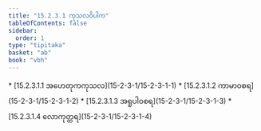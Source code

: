 ```yaml
---
title: "15.2.3.1 ကုသလဝိပါက"
tableOfContents: false
sidebar:
  order: 1
type: "tipitaka"
basket: "ab"
book: "vbh"
---
```



<DynamicBreadcrumb />



<TableOfContents book="vbh" section="15.2.3.1">
* [15.2.3.1.1 အဟေတုကကုသလ](15-2-3-1/15-2-3-1-1)
* [15.2.3.1.2 ကာမာဝစရ](15-2-3-1/15-2-3-1-2)
* [15.2.3.1.3 အရူပါဝစရ](15-2-3-1/15-2-3-1-3)
* [15.2.3.1.4 လောကုတ္တရ](15-2-3-1/15-2-3-1-4)
</TableOfContents>